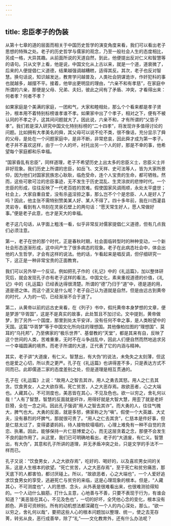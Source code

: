 ```yaml
---
---
---
```

title: 忠臣孝子的伪装
---




从第十七章的道的层面而相关于中国历史哲学的演变角度来看，我们可以看出老子思想的特殊之处。老子的历史哲学与儒家的观念，乃至一般社会人生的态度相比，另成一格，大异其趣。从前面所说的天道自然，到此，他便提出反对仁义和智慧等的语句。只从文字上看，他是说，中国文化从上古以来，就是一个道，道衰微了，后来的人便提倡仁义道德，结果越强调越糟糕，适得其反。其次，老子也反对智慧。换句话说，知识越发达，教育学问越普及，人类社会阴谋诡诈，作奸犯科的事也就越多，越摆不平。接着，他举出更明显的理由，“六亲不和有孝慈”，在家庭中所谓的六亲，那便是父母、兄弟、夫妇，彼此之间有了矛盾、冲突，才看得出来：何者孝？何者不孝？

如果家庭是个美满的家庭，一团和气，大家和睦相处，那么个个看来都是孝子贤孙，根本用不着特别标榜谁孝谁不孝。如果家中出了个孝子，相对之下，便有不被认同的不孝之子，这其间问题就大了。因此说，六亲不和，才有所谓的“父慈子孝”。我们若是深入研究中国文化特别标榜的“二十四孝”，将发现许多值得讨论的问题。比如拥有大孝美名的舜，其父母可以说不伦不类，很不像话，充分显示了舜的父母，是处在一个问题家庭中，是非不断，非常悲哀，因此舜才成为第一孝子。老子并不喜欢这样，由于一个人的坏，衬托出另一个人的好，那是不幸的事，他希望每个家庭都和乐幸福。

“国家昏乱有忠臣”，同样道理，老子不希望历史上出太多的忠臣义士，忠臣义士并非好现象。我们历史上所谓的忠臣，如岳飞、文天祥、史可法等人，皆为大家所景仰，因为他们对国家民族忠心耿耿，临危受命，连个人宝贵的生命，都可牺牲。然而，这些可歌可泣的忠臣事迹，无不发生于历史混乱、生灵涂炭的悲惨时代。一个忠臣的形成，往往反映了一代老百姓的苦难。假使国家风调雨顺，永处太平盛世；社会上，大家自重自爱，没有杀盗淫掠之事，那么岂不个个是忠臣、人人是好人了吗？因此，他主张不需特别赞美某人好、某人不得了。四十多年前，我在川西灌县灵岩寺，看到有人书刻在灵泉石壁上的两句话：“愿天常生好人，愿人常做好事。”便是老子此意，也才是天大的幸福。

老子这几句话，从字面上粗浅一看，似乎非常反对儒家提倡仁义道德，但有几点我们必须注意。

第一，老子在世的那个时代，正是春秋时期，社会面临转型时的种种变动，一个新社会形态逐渐形成，这中间产生了很多病态的现象。老子在此病态社会中，体会出他的人生哲学，才会有这样的说法。他的话，乍看起来是唱反调，但仔细研究一下，这正是一种非常宝贵的正面教育。

我们可以另外举一个反证。例如把孔子作的《礼记》中的《礼运篇》，加以整体研究后，就会发现孔子亦有老子这样的看法。中国文化，素来重视道德的价值，《礼记》中的《礼运篇》已经表达得很清楚。所谓的“德”乃归于“道”中，德是道的用，道是德之体。而这个道又是什么呢？老子自己认为道就是自然，但是由远古到黄帝的时代，人为的一切，已经渐渐不合于道了。

第二，从黄帝以前的远古史来看，在《列子》书中，假托黄帝本身梦想的文章，便是梦游“华胥国”，这是不是真实的故事，此处暂且不加讨论。文中提到，黄帝做梦，到了另外一个国度，那里到处太平安详，没有任何不幸之事，是人类盼望中的天国。这篇“华胥梦”等于中国文化所向往的理想国。其他像柏拉图的“理想国”、莫耳的“乌托邦”，乃至佛家的“极乐世界”、基督教的“天堂”，都是其来有自，反映了这个世间的人类，苦难重重，无时不在斗争战乱中，因此人们便自然而然地追求另一个幸福圆满的境界。而老子所谓的大道，正代表了它的内涵与精神。

其实，老子讲“大道废，有仁义。智慧出，有大伪”的说法，未免失之太刻薄，但这也是爱之心切，所以责之更严。孔子在《礼运篇》也讲得差不多，只是表达方式不同而已。此即儒道二家的态度差别之处，但是道理是相互贯通的。

孔子在《礼运篇》上说：“故用人之智去其诈。用人之勇去其怒。用人之仁去其贪。饮食男女，人之大欲存焉。死亡贫苦，人之大恶存焉。故欲恶者，心之大端也。人藏其心，不可测度也，美恶皆在其心，不见及色也。欲一以穷之，舍礼何以哉！”人有了智慧，智慧的反面就是奸诈，用得好就是大智大慧，用歪了就是老奸巨猾，全在一念之间。因此孔子强调“用人之智去其诈”。而大勇的人，往往气魄大，脾气也大。大勇的反面，就是多怒，佛家称之为“嗔”。假使一个大英雄、大丈夫，没有暴烈的坏脾气，那就很可贵了。“用人之仁去其贪”，仁慈本是件好事，但是仁慈太过了，变得婆婆妈妈，待人接物软塌塌的，心理上难免有一种不自觉的贪恋、执著。因此，能够保持一片仁慈博爱之心，而无这层贪着之念，那便不会发生不良的副作用了。从这里，我们已可明确地看出，老子的“大道废，有仁义。智慧出，有大伪”，其意和孔子所讲的道理，并无矛盾冲突之处，只是文学的手法不一样而已。

孔子又说：“饮食男女，人之大欲存焉”，吃好的、喝好的，以及喜欢男女间的关系，这是人生根本的欲望。“死亡贫苦，人之大恶存焉”，至于死亡和贫穷痛苦，那天底下的人都害怕，都讨厌碰上。所以，“故欲恶者，心之大端也”，一个人爱好追求饮食男女的享受，逃避死亡与贫穷的来临，这是心理现象的根本。但是，“人藏其心，不可测度也”，人的思想、念头，从外表是很难看出来，也很难测验得知的。一个人动什么脑筋，打什么主意，心地善与不善，只要不表现于行为，有谁会知道？“美恶皆在其心，不见及色也”，一切的好坏，全凭他心念的变化，根本没有颜色、声音可资辨别。所有的动机想法都深藏在一个人的内心深处，那么，“欲一以穷之，舍礼何以哉”，要把这些人心的根本问题加以整理、统一，使之去芜存菁，转劣从良，恶行成善举，除了“礼”——文化教育外，还有什么办法呢？
